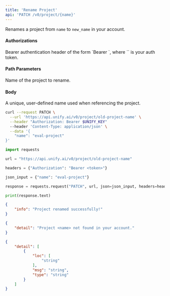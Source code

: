```yaml
---
title: 'Rename Project'
api: 'PATCH /v0/project/{name}'
---
```

Renames a project from `name` to `new_name` in your account.

#### Authorizations

<ParamField header="Authorization" type="string" required="true">
  Bearer authentication header of the form `Bearer <token>`, where `<token>` is your auth token.
</ParamField>

#### Path Parameters

<ParamField query="name" type="string" required="true">
Name of the project to rename.
</ParamField>

#### Body

<ParamField body="name" type="string" required="true">
A unique, user-defined name used when referencing  the project.
</ParamField>

<RequestExample>

```bash cURL
curl --request PATCH \
  --url 'https://api.unify.ai/v0/project/old-project-name' \
  --header "Authorization: Bearer $UNIFY_KEY"
  --header 'Content-Type: application/json' \
  --data '{
    "name": "eval-project"
}'
```

```python Python
import requests

url = "https://api.unify.ai/v0/project/old-project-name"

headers = {"Authorization": "Bearer <token>"}

json_input = {"name": "eval-project"}

response = requests.request("PATCH", url, json=json_input, headers=headers)

print(response.text)
```

</RequestExample>
<ResponseExample>

```json 200
{
    "info": "Project renamed successfully!"
}
```

```json 404
{
    "detail": "Project <name> not found in your account."
}
```

```json 422
{
    "detail": [
        {
            "loc": [
                "string"
            ],
            "msg": "string",
            "type": "string"
        }
    ]
}
```

</ResponseExample>
